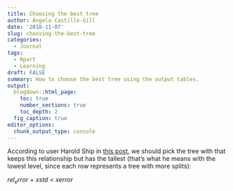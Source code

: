 ```yaml
---
title: Choosing the best tree
author: Ángela Castillo-Gill
date: '2018-11-07'
slug: choosing-the-best-tree
categories:
  - Journal
tags: 
  - Rpart
  - Learning
draft: FALSE
summary: How to choose the best tree using the output tables.
output:
  blogdown::html_page:
    toc: true
    number_sections: true
    toc_depth: 2
  fig_caption: true
editor_options: 
  chunk_output_type: console
---
```


According to user Harold Ship in [this post](https://stackoverflow.com/questions/29197213/what-is-the-difference-between-rel-error-and-x-error-in-a-rpart-decision-tree
), we should pick the tree with that keeps this relationship but has the tallest (that's what he means with the lowest level, since each row represents a tree with more splits):

$rel_error$ $+$ $xstd$ $<$ $xerror$
